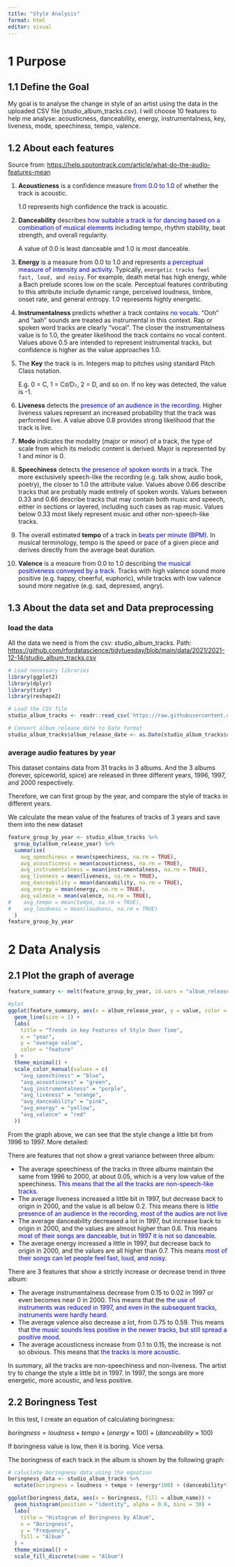 ```yaml
---
title: "Style Analysis"
format: html
editor: visual
---
```


# 1 Purpose

## 1.1 Define the Goal

My goal is to analyse the change in style of an artist using the data in the uploaded CSV file (studio_album_tracks.csv). I will choose 10 features to help me analyse: acousticness, danceability, energy, instrumentalness, key, liveness, mode, speechiness, tempo, valence.

## 1.2 About each features

Source from: <https://help.spotontrack.com/article/what-do-the-audio-features-mean>

1.  **Acousticness** is a confidence measure [from 0.0 to 1.0]{style="color:blue;"} of whether the track is acoustic.

    1.0 represents high confidence the track is acoustic.

2.  **Danceability** describes [how suitable a track is for dancing based on a combination of musical elements]{style="color:blue;"} including tempo, rhythm stability, beat strength, and overall regularity.

    A value of 0.0 is least danceable and 1.0 is most danceable.

3.  **Energy** is a measure from 0.0 to 1.0 and represents [a perceptual measure of intensity and activity]{style="color:blue;"}. Typically, `energetic tracks feel fast, loud, and noisy`. For example, death metal has high energy, while a Bach prelude scores low on the scale. Perceptual features contributing to this attribute include dynamic range, perceived loudness, timbre, onset rate, and general entropy. 1.0 represents highly energetic.

4.  **Instrumentalness** predicts whether a track contains [no vocals]{style="color:blue;"}. "Ooh" and "aah" sounds are treated as instrumental in this context. Rap or spoken word tracks are clearly "vocal". The closer the instrumentalness value is to 1.0, the greater likelihood the track contains no vocal content. Values above 0.5 are intended to represent instrumental tracks, but confidence is higher as the value approaches 1.0.

5.  The **Key** the track is in. Integers map to pitches using standard Pitch Class notation.

    E.g. 0 = C, 1 = C♯/D♭, 2 = D, and so on. If no key was detected, the value is -1.

6.  **Liveness** detects the [presence of an audience in the recording]{style="color:blue;"}. Higher liveness values represent an increased probability that the track was performed live. A value above 0.8 provides strong likelihood that the track is live.

7.  **Mode** indicates the modality (major or minor) of a track, the type of scale from which its melodic content is derived. Major is represented by 1 and minor is 0.

8.  **Speechiness** detects [the presence of spoken words]{style="color:blue;"} in a track. The more exclusively speech-like the recording (e.g. talk show, audio book, poetry), the closer to 1.0 the attribute value. Values above 0.66 describe tracks that are probably made entirely of spoken words. Values between 0.33 and 0.66 describe tracks that may contain both music and speech, either in sections or layered, including such cases as rap music. Values below 0.33 most likely represent music and other non-speech-like tracks.

9.  The overall estimated **tempo** of a track in [beats per minute (BPM)]{style="color:blue;"}. In musical terminology, tempo is the speed or pace of a given piece and derives directly from the average beat duration.

10. **Valence** is a measure from 0.0 to 1.0 describing [the musical positiveness conveyed by a track]{style="color:blue;"}. Tracks with high valence sound more positive (e.g. happy, cheerful, euphoric), while tracks with low valence sound more negative (e.g. sad, depressed, angry).

## 1.3 About the data set and Data preprocessing

### load the data

All the data we need is from the csv: studio_album_tracks. Path: <https://github.com/rfordatascience/tidytuesday/blob/main/data/2021/2021-12-14/studio_album_tracks.csv>

```r
# Load necessary libraries
library(ggplot2)
library(dplyr)
library(tidyr)
library(reshape2)

# Load the CSV file
studio_album_tracks <- readr::read_csv('https://raw.githubusercontent.com/rfordatascience/tidytuesday/master/data/2021/2021-12-14/studio_album_tracks.csv')

# Convert album_release_date to Date format
studio_album_tracks$album_release_date <- as.Date(studio_album_tracks$album_release_date, format = "%Y-%m-%d")
```

### average audio features by year

This dataset contains data from 31 tracks in 3 albums. And the 3 albums (forever, spiceworld, spice) are released in three different years, 1996, 1997, and 2000 respectively.

Therefore, we can first group by the year, and compare the style of tracks in different years.

We calculate the mean value of the features of tracks of 3 years and save them into the new dataset

```r
feature_group_by_year <- studio_album_tracks %>%
  group_by(album_release_year) %>%
  summarise(
    avg_speechiness = mean(speechiness, na.rm = TRUE),
    avg_acousticness = mean(acousticness, na.rm = TRUE),
    avg_instrumentalness = mean(instrumentalness, na.rm = TRUE),
    avg_liveness = mean(liveness, na.rm = TRUE),
    avg_danceability = mean(danceability, na.rm = TRUE),
    avg_energy = mean(energy, na.rm = TRUE),
    avg_valence = mean(valence, na.rm = TRUE),
#    avg_tempo = mean(tempo, na.rm = TRUE),
#    avg_loudness = mean(loudness, na.rm = TRUE)
  )
feature_group_by_year
```

# 2 Data Analysis

## 2.1 Plot the graph of average

```r
feature_summary <- melt(feature_group_by_year, id.vars = "album_release_year")

#plot
ggplot(feature_summary, aes(x = album_release_year, y = value, color = variable)) + 
  geom_line(size = 1) +
  labs(
    title = "Trends in key Features of Style Over Time",
    x = "year",
    y = "average value",
    color = "feature"
  ) + 
  theme_minimal() +
  scale_color_manual(values = c(
    "avg_speechiness" = "blue",
    "avg_acousticness" = "green",
    "avg_instrumentalness" = "purple",
    "avg_liveness" = "orange",
    "avg_danceability" = "pink",
    "avg_energy" = "yellow",
    "avg_valence" = "red"
  ))
```

From the graph above, we can see that the style change a little bit from 1996 to 1997. More detailed:

There are features that not show a great variance between three album:

-   The average speechiness of the tracks in three albums maintain the same from 1996 to 2000, at about 0.05, which is a very low value of the speechiness. [This means that the all the tracks are non-speech-like tracks.]{style="color:blue;"}
-   The average liveness increased a little bit in 1997, but decrease back to origin in 2000, and the value is all below 0.2. This means there is [little presence of an audience in the recording, most of the audios are not live]{style="color:blue;"}
-   The average danceability decreased a lot in 1997, but increase back to origin in 2000, and the values are almost higher than 0.6. This means [most of their songs are danceable, but in 1997 it is not so danceable.]{style="color:blue;"}
-   The average energy increased a little in 1997, but decrease back to origin in 2000, and the values are all higher than 0.7. This means [most of their songs can let people feel fast, loud, and noisy.]{style="color:blue;"}

There are 3 features that show a strictly increase or decrease trend in three album:

-   The average instrumentalness decrease from 0.15 to 0.02 in 1997 or even becomes near 0 in 2000. This means that the [the use of instruments was reduced in 1997, and even in the subsequent tracks, instruments were hardly heard.]{style="color:blue;"}
-   The average valence also decrease a lot, from 0.75 to 0.59. This means that [the music sounds less positive in the newer tracks, but still spread a positive mood.]{style="color:blue;"}
-   The average acousticness increase from 0.1 to 0.15, the increase is not so obvious. This means that [the tracks is more acoustic.]{style="color:blue;"}

In summary, all the tracks are non-speechiness and non-liveness. The artist try to change the style a little bit in 1997. In 1997, the songs are more energetic, more acoustic, and less positive.

## 2.2 Boringness Test

In this test, I create an equation of calculating boringness:

$boringness = loudness + tempo + (energy\times100) + (danceability\times100)$

If boringness value is low, then it is boring. Vice versa.

The boringness of each track in the album is shown by the following graph:

```r
# caluclate boringness data using the equation
boringness_data <- studio_album_tracks %>%
  mutate(boringness = loudness + tempo + (energy*100) + (danceability*100))

ggplot(boringness_data, aes(x = boringness, fill = album_name)) +
  geom_histogram(position = "identity", alpha = 0.6, bins = 30) +
  labs(
    title = "Histogram of Boringness by Album",
    x = "Boringness",
    y = "Frequency",
    fill = "Album"
  ) +
  theme_minimal() +
  scale_fill_discrete(name = "Album")
```
